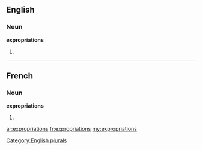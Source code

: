 ==English==

===Noun===
'''expropriations'''

# {{plural of|[[expropriation]]}}

[[Category:English plurals]]

----

==French==

===Noun===
'''expropriations''' {{f}}

# {{plural of|[[expropriation]]|lang=fr}}

[[ar:expropriations]]
[[fr:expropriations]]
[[my:expropriations]]